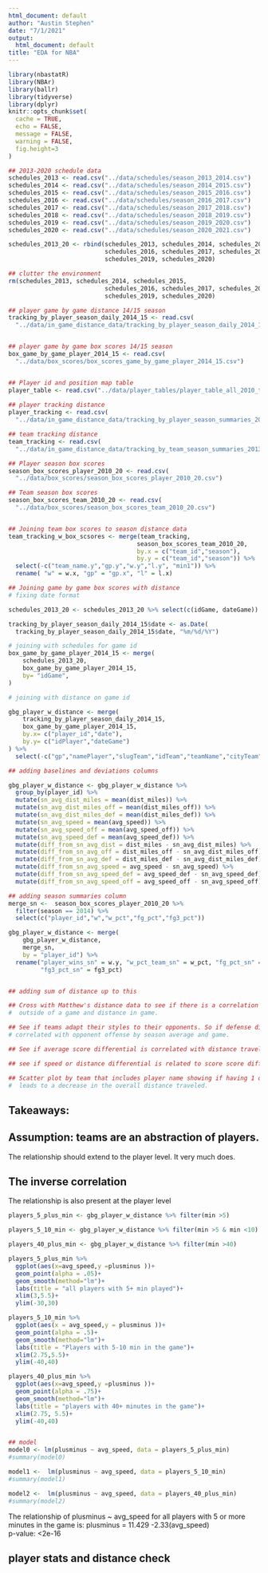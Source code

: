 ```yaml
---
html_document: default
author: "Austin Stephen"
date: "7/1/2021"
output:
  html_document: default
title: "EDA for NBA"
---
```

  
```r
library(nbastatR)
library(NBAr)
library(ballr)
library(tidyverse)
library(dplyr)
knitr::opts_chunk$set(
  cache = TRUE,
  echo = FALSE,
  message = FALSE, 
  warning = FALSE,
  fig.height=3
)

## 2013-2020 schedule data 
schedules_2013 <- read.csv("../data/schedules/season_2013_2014.csv")
schedules_2014 <- read.csv("../data/schedules/season_2014_2015.csv")
schedules_2015 <- read.csv("../data/schedules/season_2015_2016.csv")
schedules_2016 <- read.csv("../data/schedules/season_2016_2017.csv")
schedules_2017 <- read.csv("../data/schedules/season_2017_2018.csv")
schedules_2018 <- read.csv("../data/schedules/season_2018_2019.csv")
schedules_2019 <- read.csv("../data/schedules/season_2019_2020.csv")
schedules_2020 <- read.csv("../data/schedules/season_2020_2021.csv")

schedules_2013_20 <- rbind(schedules_2013, schedules_2014, schedules_2015, 
                           schedules_2016, schedules_2017, schedules_2018, 
                           schedules_2019, schedules_2020)

## clutter the environment
rm(schedules_2013, schedules_2014, schedules_2015, 
                           schedules_2016, schedules_2017, schedules_2018, 
                           schedules_2019, schedules_2020)

## player game by game distance 14/15 season
tracking_by_player_season_daily_2014_15 <- read.csv(
  "../data/in_game_distance_data/tracking_by_player_season_daily_2014_15.csv")


## player game by game box scores 14/15 season
box_game_by_game_player_2014_15 <- read.csv(
  "../data/box_scores/box_scores_game_by_game_player_2014_15.csv")


## Player id and position map table 
player_table <- read.csv("../data/player_tables/player_table_all_2010_to_21.csv")
  
## player tracking distance 
player_tracking <- read.csv(
  "../data/in_game_distance_data/tracking_by_player_season_summaries_2013_to_20.csv")

## team tracking distance 
team_tracking <- read.csv(
  "../data/in_game_distance_data/tracking_by_team_season_summaries_2013_to_20.csv")

## Player season box scores
season_box_scores_player_2010_20 <- read.csv(
  "../data/box_scores/season_box_scores_player_2010_20.csv")

## Team season box scores
season_box_scores_team_2010_20 <- read.csv(
  "../data/box_scores/season_box_scores_team_2010_20.csv")


## Joining team box scores to season distance data 
team_tracking_w_box_scsores <- merge(team_tracking,
                                    season_box_scores_team_2010_20,
                                    by.x = c("team_id","season"), 
                                    by.y = c("team_id","season")) %>%
  select(-c("team_name.y","gp.y","w.y","l.y", "min1")) %>%
  rename( "w" = w.x, "gp" = "gp.x", "l" = l.x)

## Joining game by game box scores with distance
# fixing date format

schedules_2013_20 <- schedules_2013_20 %>% select(c(idGame, dateGame))

tracking_by_player_season_daily_2014_15$date <- as.Date(
  tracking_by_player_season_daily_2014_15$date, "%m/%d/%Y")

# joining with schedules for game id
box_game_by_game_player_2014_15 <- merge(
    schedules_2013_20,
    box_game_by_game_player_2014_15,
    by= "idGame",
)

# joining with distance on game id

gbg_player_w_distance <- merge(
    tracking_by_player_season_daily_2014_15,
    box_game_by_game_player_2014_15,
    by.x= c("player_id","date"),
    by.y= c("idPlayer","dateGame")
) %>%
  select(-c("gp","namePlayer","slugTeam","idTeam","teamName","cityTeam","min1"))

## adding baselines and deviations columns

gbg_player_w_distance <- gbg_player_w_distance %>%
  group_by(player_id) %>%
  mutate(sn_avg_dist_miles = mean(dist_miles)) %>%
  mutate(sn_avg_dist_miles_off = mean(dist_miles_off)) %>%
  mutate(sn_avg_dist_miles_def = mean(dist_miles_def)) %>%
  mutate(sn_avg_speed = mean(avg_speed)) %>%
  mutate(sn_avg_speed_off = mean(avg_speed_off)) %>%
  mutate(sn_avg_speed_def = mean(avg_speed_def)) %>%
  mutate(diff_from_sn_avg_dist = dist_miles - sn_avg_dist_miles) %>%
  mutate(diff_from_sn_avg_off = dist_miles_off - sn_avg_dist_miles_off) %>%
  mutate(diff_from_sn_avg_def = dist_miles_def - sn_avg_dist_miles_def) %>%
  mutate(diff_from_sn_avg_speed = avg_speed - sn_avg_speed) %>%
  mutate(diff_from_sn_avg_speed_def = avg_speed_def - sn_avg_speed_def) %>%
  mutate(diff_from_sn_avg_speed_off = avg_speed_off - sn_avg_speed_off)

## adding season summaries column 
merge_sn <-  season_box_scores_player_2010_20 %>%
  filter(season == 2014) %>%
  select(c("player_id","w","w_pct","fg_pct","fg3_pct"))

gbg_player_w_distance <- merge(
    gbg_player_w_distance,
    merge_sn,
    by = "player_id") %>%
  rename("player_wins_sn" = w.y, "w_pct_team_sn" = w_pct, "fg_pct_sn" = fg_pct,
         "fg3_pct_sn" = fg3_pct)


## adding sum of distance up to this

## Cross with Matthew's distance data to see if there is a correlation between the distance 
#  outside of a game and distance in game.

## See if teams adapt their styles to their opponents. So if defense distance is 
# correlated with opponent offense by season average and game.

## See if average score differential is correlated with distance traveled outside game. 

## see if speed or distance differential is related to score score differential 

## Scatter plot by team that includes player name showing if having 1 outlier player 
#  leads to a decrease in the overall distance traveled.

```

## Takeaways:

## Assumption: teams are an abstraction of players. 
The relationship should extend to the player level.
It very much does.

## The inverse correlation
The relationship is also present at the player level
```r
players_5_plus_min <- gbg_player_w_distance %>% filter(min >5)

players_5_10_min <- gbg_player_w_distance %>% filter(min >5 & min <10)

players_40_plus_min <- gbg_player_w_distance %>% filter(min >40)

players_5_plus_min %>% 
  ggplot(aes(x=avg_speed,y =plusminus ))+
  geom_point(alpha = .05)+
  geom_smooth(method="lm")+
  labs(title = "all players with 5+ min played")+
  xlim(3,5.5)+
  ylim(-30,30)

players_5_10_min %>% 
  ggplot(aes(x = avg_speed,y = plusminus ))+
  geom_point(alpha = .5)+
  geom_smooth(method="lm")+
  labs(title = "Players with 5-10 min in the game")+
  xlim(2.75,5.5)+
  ylim(-40,40)

players_40_plus_min %>% 
  ggplot(aes(x=avg_speed,y =plusminus ))+
  geom_point(alpha = .75)+
  geom_smooth(method="lm")+
  labs(title = "players with 40+ minutes in the game")+
  xlim(2.75, 5.5)+
  ylim(-40,40)


## model 
model0 <- lm(plusminus ~ avg_speed, data = players_5_plus_min)
#summary(model0)

model1 <-  lm(plusminus ~ avg_speed, data = players_5_10_min)
#summary(model1)

model2 <-  lm(plusminus ~ avg_speed, data = players_40_plus_min)
#summary(model2)

```

The relationship of plusminus ~ avg_speed for all players with 5 or more minutes 
in the game is: plusminus = 11.429 -2.33(avg_speed)  
p-value: <2e-16


## player stats and distance check
```r

```








